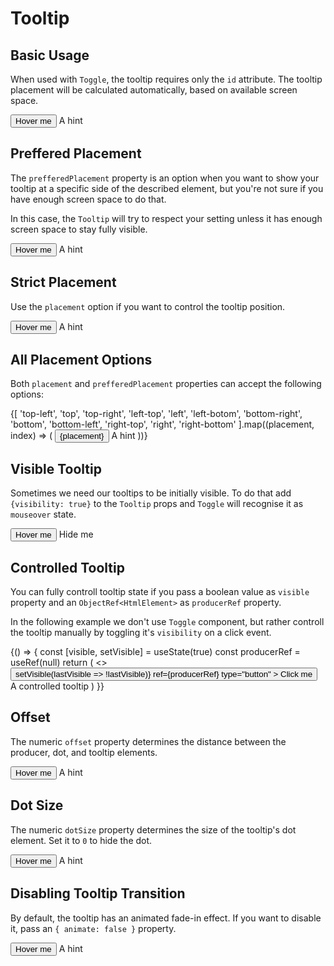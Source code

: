 


<Meta title="MDX/Tooltip" />

# Tooltip

## Basic Usage

When used with `Toggle`, the tooltip requires only the `id` attribute.
The tooltip placement will be calculated automatically, based on
available screen space.

<Canvas>
  <Story name="Basic Usage">
    <Toggle>
      <button type="button" className="yobta-button-primary">
        Hover me
      </button>
      <Tooltip id="basic-tooltip">A hint</Tooltip>
    </Toggle>
  </Story>
</Canvas>

## Preffered Placement

The `prefferedPlacement` property is an option when you want to show
your tooltip at a specific side of the described element, but you're
not sure if you have enough screen space to do that.

In this case, the `Tooltip` will try to respect your setting unless
it has enough screen space to stay fully visible.

<Canvas>
  <Story name="Preffered Placement">
    <Toggle>
      <button type="button" className="yobta-button-primary">
        Hover me
      </button>
      <Tooltip id="preffered-tooltip" prefferedPlacement="left">
        A hint
      </Tooltip>
    </Toggle>
  </Story>
</Canvas>

## Strict Placement

Use the `placement` option if you want to control the tooltip position.

<Canvas>
  <Story name="Strict Placement">
    <Toggle>
      <button type="button" className="yobta-button-primary">
        Hover me
      </button>
      <Tooltip id="strict-tooltip" placement="left">
        A hint
      </Tooltip>
    </Toggle>
  </Story>
</Canvas>

## All Placement Options

Both `placement` and `prefferedPlacement` properties can accept the following options:

<Canvas>
  <Story name="All Placement Options">
    <div className="grid grid-cols-3 gap-6">
      {[
        'top-left',
        'top',
        'top-right',
        'left-top',
        'left',
        'left-botom',
        'bottom-right',
        'bottom',
        'bottom-left',
        'right-top',
        'right',
        'right-bottom'
      ].map((placement, index) => (
        <Toggle key={index}>
          <button className="yobta-button-primary" type="button">
            {placement}
          </button>
          <Tooltip id={`tooltip-${placement}`} placement={placement}>
            A hint
          </Tooltip>
        </Toggle>
      ))}
    </div>
  </Story>
</Canvas>

## Visible Tooltip

Sometimes we need our tooltips to be initially visible. To do that
add `{visibility: true}` to the `Tooltip` props and `Toggle` will
recognise it as `mouseover` state.

<Canvas>
  <Story name="Visible Tooltip">
    <Toggle>
      <button type="button" className="yobta-button-primary">
        Hover me
      </button>
      <Tooltip id="visible-tooltip" visible>
        Hide me
      </Tooltip>
    </Toggle>
  </Story>
</Canvas>

## Controlled Tooltip

You can fully controll tooltip state if you pass a boolean value
as `visible` property and an `ObjectRef<HtmlElement>` as
`producerRef` property.

In the following example we don't use `Toggle` component, but
rather controll the tooltip manually by toggling it's `visibility`
on a click event.

<Canvas>
  <Story name="Controlled Tooltip">
    {() => {
      const [visible, setVisible] = useState(true)
      const producerRef = useRef(null)
      return (
        <>
          <button
            className="yobta-button-secondary"
            onClick={() => setVisible(lastVisible => !lastVisible)}
            ref={producerRef}
            type="button"
          >
            Click me
          </button>
          <Tooltip
            id="controlled-tooltip"
            visible={visible}
            producerRef={producerRef}
          >
            A controlled tooltip
          </Tooltip>
        </>
      )
    }}
  </Story>
</Canvas>

## Offset

The numeric `offset` property determines the distance between the
producer, dot, and tooltip elements.

<Canvas>
  <Story name="Offset">
    <Toggle>
      <button type="button" className="yobta-button-primary">
        Hover me
      </button>
      <Tooltip id="strict-tooltip" offset={12}>
        A hint
      </Tooltip>
    </Toggle>
  </Story>
</Canvas>

## Dot Size

The numeric `dotSize` property determines the size of the tooltip's
dot element. Set it to `0` to hide the dot.

<Canvas>
  <Story name="Dot Size">
    <Toggle>
      <button type="button" className="yobta-button-primary">
        Hover me
      </button>
      <Tooltip id="strict-tooltip" dotSize={0}>
        A hint
      </Tooltip>
    </Toggle>
  </Story>
</Canvas>

## Disabling Tooltip Transition

By default, the tooltip has an animated fade-in effect. If you want
to disable it, pass an `{ animate: false }` property.

<Canvas>
  <Story name="Transition">
    <Toggle>
      <button type="button" className="yobta-button-primary">
        Hover me
      </button>
      <Tooltip id="strict-tooltip" animate={false}>
        A hint
      </Tooltip>
    </Toggle>
  </Story>
</Canvas>
